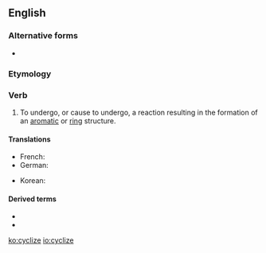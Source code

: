 ==English==

===Alternative forms===
* {{l|en|cyclise}}

===Etymology===
{{suffix|cycle|ize|lang=en}}

===Verb===
{{en-verb|cycliz}}

# {{lb|en|chemistry}} To undergo, or cause to undergo, a reaction resulting in the formation of an [[aromatic]] or [[ring]] structure.

====Translations====
{{trans-top|to undergo a reaction}}
* French: {{t+|fr|cycliser}}
* German: {{t|de|cyclisieren}}
{{trans-mid}}
* Korean: {{t|ko|고리화하다|tr=gorihwahada}}
{{trans-bottom}}

====Derived terms====
* {{l|en|cyclization}}
* {{l|en|recyclize}}

[[ko:cyclize]]
[[io:cyclize]]